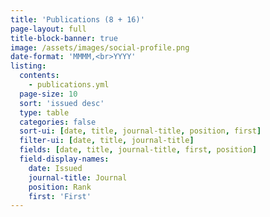 ```yaml
---
title: 'Publications (8 + 16)'
page-layout: full
title-block-banner: true
image: /assets/images/social-profile.png
date-format: 'MMMM,<br>YYYY'
listing:
  contents:
    - publications.yml
  page-size: 10
  sort: 'issued desc'
  type: table
  categories: false
  sort-ui: [date, title, journal-title, position, first]
  filter-ui: [date, title, journal-title]
  fields: [date, title, journal-title, first, position]
  field-display-names:
    date: Issued
    journal-title: Journal
    position: Rank
    first: 'First'
---
```


